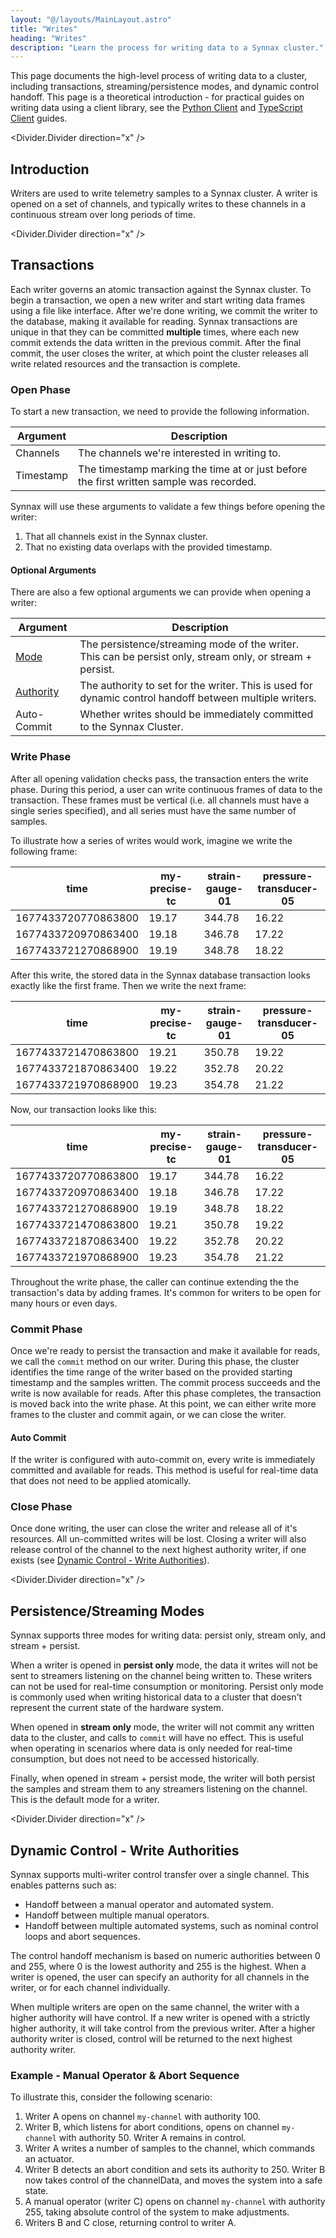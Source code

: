```yaml
---
layout: "@/layouts/MainLayout.astro"
title: "Writes"
heading: "Writes"
description: "Learn the process for writing data to a Synnax cluster."
---
```


This page documents the high-level process of writing data to a cluster, including 
transactions, streaming/persistence modes, and dynamic control handoff. This page is a 
theoretical introduction - for practical guides on writing data using a client library,
see the [Python Client](../python-client/write-data) 
and [TypeScript Client](../typescript-client/write-data) guides.

<Divider.Divider direction="x" />

## Introduction

Writers are used to write telemetry samples to a Synnax cluster. A writer is opened on
a set of channels, and typically writes to these channels in a continuous stream over
long periods of time. 

<Divider.Divider direction="x" />

## Transactions

Each writer governs an atomic transaction against the Synnax cluster. To begin a 
transaction, we open a new writer and start writing data frames using a file like 
interface. After we're done writing, we commit the writer to the database, making it
available for reading. Synnax transactions are unique in that they can be committed 
**multiple** times, where each new commit extends the data written in the previous commit. 
After the final commit, the user closes the writer, at which point the cluster releases 
all write related resources and the transaction is complete.

### Open Phase

To start a new transaction, we need to provide the following information.

<Table>
   <thead>
      <tr>
         <th>Argument</th>
         <th>Description</th>
      </tr>
   </thead>
   <tbody>
      <tr>
         <td>Channels</td>
         <td>The channels we're interested in writing to.</td>
      </tr> 
      <tr>
         <td>Timestamp</td>
         <td>The timestamp marking the time at or just before the first written sample was recorded.</td>
      </tr>
   </tbody>
</Table>

Synnax will use these arguments to validate a few things before opening the writer:

1. That all channels exist in the Synnax cluster.
2. That no existing data overlaps with the provided timestamp.

#### Optional Arguments

There are also a few optional arguments we can provide when opening a writer:

<Table>
   <thead>
      <tr>
         <th>Argument</th>
         <th>Description</th>
      </tr>
   </thead>
   <tbody>
      <tr>
         <td><a href="#persistencestreaming-modes">Mode</a></td>
         <td>The persistence/streaming mode of the writer. This can be persist only, stream only, or stream + persist.</td>
      </tr> 
      <tr>
         <td><a href="#dynamic-control---write-authorities">Authority</a></td>
         <td>The authority to set for the writer. This is used for dynamic control handoff between multiple writers.</td>
      </tr>
      <tr>
         <td>Auto-Commit</td>
         <td>Whether writes should be immediately committed to the Synnax Cluster.</td>
      </tr>
   </tbody>
</Table>

### Write Phase

After all opening validation checks pass, the transaction enters the write phase. 
During this period, a user can write continuous frames of data to the transaction. These
frames must be vertical (i.e. all channels must have a single series specified),
and all series must have the same number of samples. 

To illustrate how a series of writes would work, imagine we write the following frame:

| time                | my-precise-tc | strain-gauge-01 | pressure-transducer-05 |
| ------------------- | ------------- | --------------- | ---------------------- |
| 1677433720770863800 | 19.17         | 344.78          | 16.22                  |
| 1677433720970863400 | 19.18         | 346.78          | 17.22                  |
| 1677433721270868900 | 19.19         | 348.78          | 18.22                  |

After this write, the stored data in the Synnax database transaction looks exactly like 
the first frame. Then we write the next frame:

| time                | my-precise-tc | strain-gauge-01 | pressure-transducer-05 |
| ------------------- | ------------- | --------------- | ---------------------- |
| 1677433721470863800 | 19.21         | 350.78          | 19.22                  |
| 1677433721870863400 | 19.22         | 352.78          | 20.22                  |
| 1677433721970868900 | 19.23         | 354.78          | 21.22                  |

Now, our transaction looks like this:

| time                | my-precise-tc | strain-gauge-01 | pressure-transducer-05 |
| ------------------- | ------------- | --------------- | ---------------------- |
| 1677433720770863800 | 19.17         | 344.78          | 16.22                  |
| 1677433720970863400 | 19.18         | 346.78          | 17.22                  |
| 1677433721270868900 | 19.19         | 348.78          | 18.22                  |
| 1677433721470863800 | 19.21         | 350.78          | 19.22                  |
| 1677433721870863400 | 19.22         | 352.78          | 20.22                  |
| 1677433721970868900 | 19.23         | 354.78          | 21.22                  |

Throughout the write phase, the caller can continue extending the the transaction's data
by adding frames. It's common for writers to be open for many hours or even days.

### Commit Phase

Once we're ready to persist the transaction and make it available for reads, we call
the `commit` method on our writer. During this phase, the cluster identifies the time 
range of the writer based on the provided starting timestamp and the samples written. 
The commit process succeeds and the write is now available for reads. After this
phase completes, the transaction is moved back into the write phase. At this
point, we can either write more frames to the cluster and commit again, or we
can close the writer.

#### Auto Commit

If the writer is configured with auto-commit on, every write is immediately committed
and available for reads. This method is useful for real-time data that does not need
to be applied atomically.

### Close Phase

Once done writing, the user can close the writer and release all of it's
resources. All un-committed writes will be lost. Closing a writer will also release
control of the channel to the next highest authority writer, if one exists
(see [Dynamic Control - Write Authorities](#dynamic-control---write-authorities)).

<Divider.Divider direction="x" />

## Persistence/Streaming Modes

Synnax supports three modes for writing data: persist only, stream only, and stream + persist. 

When a writer is opened in **persist only** mode, the data it writes will not be sent to 
streamers listening on the channel being written to. These writers can not be used for 
real-time consumption or monitoring. Persist only mode is commonly used when writing 
historical data to a cluster that doesn't represent the current state of the hardware system.

When opened in **stream only** mode, the writer will not commit any written data to the cluster,
and calls to `commit` will have no effect. This is useful when operating in scenarios
where data is only needed for real-time consumption, but does not need to be accessed
historically.

Finally, when opened in stream + persist mode, the writer will both persist the samples
and stream them to any streamers listening on the channel. This is the default mode for 
a writer.

<Divider.Divider direction="x" />

## Dynamic Control - Write Authorities

Synnax supports multi-writer control transfer over a single channel. This enables patterns
such as:

- Handoff between a manual operator and automated system.
- Handoff between multiple manual operators.
- Handoff between multiple automated systems, such as nominal control loops and abort sequences. 

The control handoff mechanism is based on numeric authorities between 0 and 255, where 
0 is the lowest authority and 255 is the highest. When a writer is opened, the user
can specify an authority for all channels in the writer, or for each channel individually.

When multiple writers are open on the same channel, the writer with a higher authority
will have control. If a new writer is opened with a strictly higher authority, it will
take control from the previous writer. After a higher authority writer is closed, control
will be returned to the next highest authority writer.

### Example - Manual Operator & Abort Sequence

To illustrate this, consider the following scenario:

1. Writer A opens on channel `my-channel` with authority 100.
2. Writer B, which listens for abort conditions, opens on channel `my-channel` with 
authority 50. Writer A remains in control.
4. Writer A writes a number of samples to the channel, which commands an actuator. 
5. Writer B detects an abort condition and sets its authority to 250. Writer B now
takes control of the channelData, and moves the system into a safe state.
6. A manual operator (writer C) opens on channel `my-channel` with authority 255, taking
absolute control of the system to make adjustments.
7. Writers B and C close, returning control to writer A.
